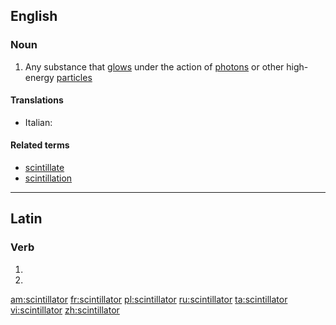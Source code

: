 ==English==

===Noun===
{{wikipedia}}
{{en-noun}}

# {{label|en|physics}} Any substance that [[glow]]s under the action of [[photon]]s or other high-energy [[particle]]s

====Translations====
{{trans-top|substance which glows under the action of high-energy particles}}
* Italian: {{t|it|scintillatore|m}}
{{trans-mid}}
{{trans-bottom}}

====Related terms====
* [[scintillate]]
* [[scintillation]]

----

==Latin==

===Verb===
{{la-verb-form|scintillātor}}

# {{inflection of|scintillō||2|s|futr|pasv|impr|lang=la}}
# {{inflection of|scintillō||3|s|futr|pasv|impr|lang=la}}

[[am:scintillator]]
[[fr:scintillator]]
[[pl:scintillator]]
[[ru:scintillator]]
[[ta:scintillator]]
[[vi:scintillator]]
[[zh:scintillator]]